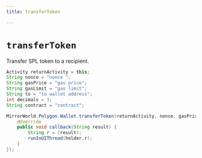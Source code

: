 ```yaml
---
title: transferToken

---
```


# `transferToken`
Transfer SPL token to a recipient.

```java
Activity returnActivity = this;
String nonce = "nonce ";
String gasPrice = "gas price";
String gasLimit = "gas limit";
String to = "to wallet address";
int decimals = 1;
String contract = "contract";

MirrorWorld.Polygon.Wallet.transferToken(returnActivity, nonce, gasPrice, gasLimit, to, decimals, contract, new MirrorCallback() {
    @Override
    public void callback(String result) {
        String r = (result);
        runInUIThread(holder,r);
    }
});
```
